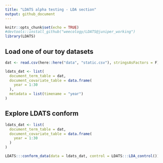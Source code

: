 ```yaml
---
title: "LDATS alpha testing - LDA section"
output: github_document
---
```


```r
knitr::opts_chunk$set(echo = TRUE)
#devtools::install_github("weecology/LDATS@juniper_working")
library(LDATS)

```

## Load one of our toy datasets

```r

dat <- read.csv(here::here("data", "static.csv"), stringsAsFactors = F)

ldats_dat <- list(
  document_term_table = dat,
  document_covariate_table = data.frame(
    year = 1:30
  ),
  metadata = list(timename = "year")
)
```


## Explore LDATS conform

```r

ldats_dat <- list(
  document_term_table = dat,
  document_covariate_table = data.frame(
    year = 1:30
  )
)

LDATS:::conform_data(data = ldats_dat, control = LDATS:::LDA_control())

```
